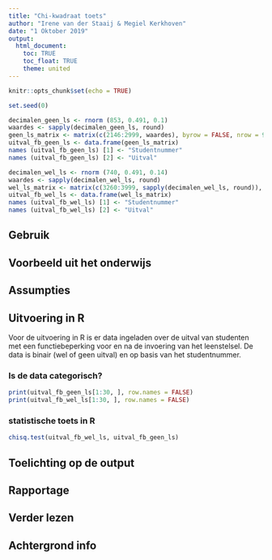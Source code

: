 ```yaml
---
title: "Chi-kwadraat toets"
author: "Irene van der Staaij & Megiel Kerkhoven"
date: "1 Oktober 2019"
output: 
  html_document:
    toc: TRUE
    toc_float: TRUE
    theme: united
---
```

```r
knitr::opts_chunk$set(echo = TRUE)
```


```r
set.seed(0)

decimalen_geen_ls <- rnorm (853, 0.491, 0.1)
waardes <- sapply(decimalen_geen_ls, round)
geen_ls_matrix <- matrix(c(2146:2999, waardes), byrow = FALSE, nrow = 953)
uitval_fb_geen_ls <- data.frame(geen_ls_matrix)
names (uitval_fb_geen_ls) [1] <- "Studentnummer"
names (uitval_fb_geen_ls) [2] <- "Uitval"

decimalen_wel_ls <- rnorm (740, 0.491, 0.14)
waardes <- sapply(decimalen_wel_ls, round)
wel_ls_matrix <- matrix(c(3260:3999, sapply(decimalen_wel_ls, round)), byrow = FALSE, nrow = 840)
uitval_fb_wel_ls <- data.frame(wel_ls_matrix)
names (uitval_fb_wel_ls) [1] <- "Studentnummer"
names (uitval_fb_wel_ls) [2] <- "Uitval"
```

## Gebruik

## Voorbeeld uit het onderwijs

## Assumpties

## Uitvoering in R
Voor de uitvoering in R is er data ingeladen over de uitval van studenten met een functiebeperking voor en na de invoering van het leenstelsel. De data is binair (wel of geen uitval) en op basis van het studentnummer.

### Is de data categorisch?

```r
print(uitval_fb_geen_ls[1:30, ], row.names = FALSE)
print(uitval_fb_wel_ls[1:30, ], row.names = FALSE)
```

### statistische toets in R

```r
chisq.test(uitval_fb_wel_ls, uitval_fb_geen_ls)
```

## Toelichting op de output

## Rapportage

## Verder lezen

## Achtergrond info
